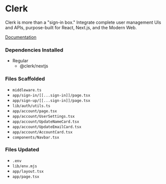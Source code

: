 
# Clerk
Clerk is more than a "sign-in box." Integrate complete user management UIs and APIs, purpose-built for React, Next.js, and the Modern Web.

[Documentation](https://clerk.dev/docs)

### Dependencies Installed
* Regular
  * @clerk/nextjs 

### Files Scaffolded
* `middleware.ts` 
* `app/sign-in/[[...sign-in]]/page.tsx`
* `app/sign-up/[[...sign-in]]/page.tsx`
* `lib/auth/utils.ts`
* `app/account/page.tsx`
* `app/account/UserSettings.tsx`
* `app/account/UpdateNameCard.tsx`
* `app/account/UpdateEmailCard.tsx`
* `app/account/AccountCard.tsx`
* `components/Navbar.tsx`


### Files Updated
* `.env`
* `lib/env.mjs`
* `app/layout.tsx`
* `app/page.tsx`

